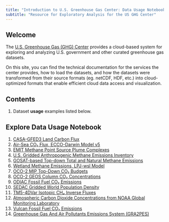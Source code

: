 ```yaml
---
title: "Introduction to U.S. Greenhouse Gas Center: Data Usage Notebooks"
subtitle: "Resource for Exploratory Analysis for the US GHG Center"
---
```


## Welcome {#welcome}

The [U.S. Greenhouse Gas (GHG) Center](https://earth.gov/ghgcenter) provides a cloud-based system for exploring and analyzing U.S. government and other curated greenhouse gas datasets.

On this site, you can find the technical documentation for the services the center provides, how to load the datasets, and how the datasets were transformed from their source formats (eg. netCDF, HDF, etc.) into cloud-optimized formats that enable efficient cloud data access and visualization.


## Contents

1. Dataset **usage** examples listed below.

## Explore Data Usage Notebook

1. [CASA-GFED3 Land Carbon Flux](user_data_notebooks/casagfed-carbonflux-monthgrid-v3_User_Notebook.ipynb)
2. [Air-Sea CO₂ Flux, ECCO-Darwin Model v5](user_data_notebooks/eccodarwin-co2flux-monthgrid-v5_User_Notebook.ipynb) 
3. [EMIT Methane Point Source Plume Complexes](user_data_notebooks/emit-ch4plume-v1_User_Notebook.ipynb) 
4. [U.S. Gridded Anthropogenic Methane Emissions Inventory](user_data_notebooks/epa-ch4emission-grid-v2express_User_Notebook.ipynb) 
5. [GOSAT-based Top-down Total and Natural Methane Emissions](user_data_notebooks/gosat-based-ch4budget-yeargrid-v1_User_Notebook.ipynb) 
6. [Wetland Methane Emissions, LPJ-wsl Model](user_data_notebooks/lpjwsl-wetlandch4-grid-v1_User_Notebook.ipynb)       
7. [OCO-2 MIP Top-Down CO₂ Budgets](user_data_notebooks/oco2-mip-co2budget-yeargrid-v1_User_Notebook.ipynb)
8. [OCO-2 GEOS Column CO₂ Concentrations](user_data_notebooks/oco2geos-co2-daygrid-v10r_User_Notebook.ipynb)
9. [ODIAC Fossil Fuel CO₂ Emissions](user_data_notebooks/odiac-ffco2-monthgrid-v2023_User_Notebook.ipynb)
10. [SEDAC Gridded World Population Density](user_data_notebooks/sedac-popdensity-yeargrid5yr-v4.11_User_Notebook.ipynb)
11. [TM5-4DVar Isotopic CH₄ Inverse Fluxes](user_data_notebooks/tm54dvar-ch4flux-monthgrid-v1_User_Notebook.ipynb)
12. [Atmospheric Carbon Dioxide Concentrations from NOAA Global Monitoring Laboratory](user_data_notebooks/noaa-insitu_User_Notebook.ipynb)
13. [Vulcan Fossil Fuel CO₂ Emissions](user_data_notebooks/vulcan-ffco2-yeargrid-v4_User_Notebook.ipynb)
13. [Greenhouse Gas And Air Pollutants Emissions System (GRA2PES)](user_data_notebooks/gra2pes-ghg-monthgrid-v1_User_Notebook.ipynb)